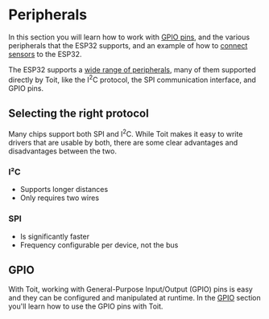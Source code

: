 # Peripherals

In this section you will learn how to work with [GPIO pins](gpio), and the various peripherals that the ESP32 supports,
and an example of how to [connect sensors](drivers/bme280) to the ESP32.

The ESP32 supports a [wide range of peripherals](https://docs.espressif.com/projects/esp-idf/en/latest/esp32/api-reference/peripherals/index.html),
many of them supported directly by Toit, like the I<sup>2</sup>C protocol, the SPI communication interface, and GPIO pins.

## Selecting the right protocol

Many chips support both SPI and I<sup>2</sup>C. While Toit makes it easy to write drivers that are usable by both, there are some clear advantages and disadvantages between the two.

### I²C

- Supports longer distances
- Only requires two wires

### SPI

- Is significantly faster
- Frequency configurable per device, not the bus

## GPIO

With Toit, working with General-Purpose Input/Output (GPIO) pins is easy and they can be configured and manipulated at runtime.
In the [GPIO](gpio) section you'll learn how to use the GPIO pins with Toit.
